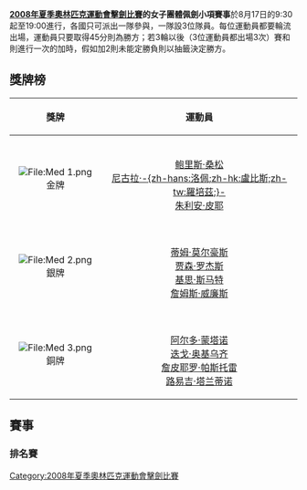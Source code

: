 {{2008年夏季奧林匹克運動會擊劍比賽}}

'''[[2008年夏季奧林匹克運動會擊劍比賽|2008年夏季奧林匹克運動會擊劍比賽]]的女子團體佩劍小項賽事'''於8月17日的9:30起至19:00進行，各國只可派出一隊參與，一隊設3位隊員。每位運動員都要輪流出場，運動員只要取得45分則為勝方；若3輪以後（3位運動員都出場3次）賽和則進行一次的加時，假如加2則未能定勝負則以抽籤決定勝方。

== 獎牌榜 ==
{| class="wikitable"
|- bgcolor="#efefef"
!align="center"|'''獎牌'''
!align="center"|'''運動員'''
|-
| bgcolor="gold" | [[File:Med_1.png|File:Med 1.png]] 金牌
| {{flagIOCteam|FRA|2008年夏季}}<BR>[[鲍里斯·桑松|鲍里斯·桑松]]<BR>[[尼古拉·洛佩|尼古拉·-{zh-hans:洛佩;zh-hk:盧比斯;zh-tw:羅培茲;}-]]<BR>[[朱利安·皮耶|朱利安·皮耶]] 
|-
| bgcolor="silver" | [[File:Med_2.png|File:Med 2.png]] 銀牌
| {{flagIOCteam|USA|2008年夏季}}<BR>[[蒂姆·莫尔豪斯|蒂姆·莫尔豪斯]]<BR>[[贾森·罗杰斯|贾森·罗杰斯]]<BR>[[基思·斯马特|基思·斯马特]]<BR>[[詹姆斯·威廉斯|詹姆斯·威廉斯]]
|-
| bgcolor="cc9966" | [[File:Med_3.png|File:Med 3.png]] 銅牌
| {{flagIOCteam|ITA|2008年夏季}}<BR>[[阿尔多·蒙塔诺_(1978年)|阿尔多·蒙塔诺]]<BR>[[迭戈·奥基乌齐|迭戈·奥基乌齐]]<BR>[[詹皮耶罗·帕斯托雷|詹皮耶罗·帕斯托雷]]<BR>[[路易吉·塔兰蒂诺|路易吉·塔兰蒂诺]]
|}

== 賽事 ==
{{3RoundBracket-Byes-ThirdPlace
| RD1=八強
| RD2=四強
| RD3=決賽

| width=175
| scorewidth=20

| RD1-seed1=1
| RD1-team1='''{{flagIOC|FRA|2008年夏季}}'''
| RD1-score1='''45'''
| RD1-seed2=8
| RD1-team2={{flagIOC|EGY|2008年夏季}}
| RD1-score2=31

| RD1-seed3=5
| RD1-team3={{flagIOC|BLR|2008年夏季}}
| RD1-score3=39
| RD1-seed4=4
| RD1-team4={{flagIOC|ITA|2008年夏季}}
| RD1-score4='''45

| RD1-seed5=3
| RD1-team5='''{{flagIOC|RUS|2008年夏季}}'''
| RD1-score5='''45
| RD1-seed6=6
| RD1-team6={{flagIOC|CHN|2008年夏季}}
| RD1-score6=36

| RD1-seed7=7
| RD1-team7='''{{flagIOC|USA|2008年夏季}}'''
| RD1-score7='''45
| RD1-seed8=2
| RD1-team8={{flagIOC|HUN|2008年夏季}}
| RD1-score8=44

| RD2-seed1=1
| RD2-team1='''{{flagIOC|FRA|2008年夏季}}'''
| RD2-score1='''45
| RD2-seed2=4
| RD2-team2={{flagIOC|ITA|2008年夏季}}
| RD2-score2=41

| RD2-seed3=3
| RD2-team3={{flagIOC|RUS|2008年夏季}}
| RD2-score3=44
| RD2-seed4=7
| RD2-team4='''{{flagIOC|USA|2008年夏季}}'''
| RD2-score4='''45'''

| RD3-seed1=1
| RD3-team1='''{{flagIOC|FRA|2008年夏季}}
| RD3-score1='''45
| RD3-seed2=7
| RD3-team2={{flagIOC|USA|2008年夏季}}
| RD3-score2=37

| RD3-seed3=4
| RD3-team3='''{{flagIOC|ITA|2008年夏季}}'''
| RD3-score3='''45'''
| RD3-seed4=3
| RD3-team4={{flagIOC|RUS|2008年夏季}}
| RD3-score4=44
}}

=== 排名賽 ===
{{4TeamBracket-Consolation
| RD1=5-8名
| RD2=7-8名
| RD3=5-6名


| width=175
| scorewidth=20

| RD1-seed1=8
| RD1-team1={{flagIOC|EGY|2008年夏季}}
| RD1-score1=22
| RD1-seed2=5
| RD1-team2='''{{flagIOC|BLR|2008年夏季}}'''
| RD1-score2='''45

| RD1-seed3=6
| RD1-team3='''{{flagIOC|CHN|2008年夏季}}'''
| RD1-score3='''45'''
| RD1-seed4=2
| RD1-team4={{flagIOC|HUN|2008年夏季}}
| RD1-score4=38

| RD2-seed1=8
| RD2-team1={{flagIOC|EGY|2008年夏季}}
| RD2-score1=25
| RD2-seed2=2
| RD2-team2='''{{flagIOC|HUN|2008年夏季}}'''
| RD2-score2='''45'''

| RD3-seed1=5
| RD3-team1='''{{flagIOC|BLR|2008年夏季}}'''
| RD3-score1='''45'''
| RD3-seed2=6
| RD3-team2={{flagIOC|CHN|2008年夏季}}
| RD3-score2=39
}}

[[Category:2008年夏季奧林匹克運動會擊劍比賽|Category:2008年夏季奧林匹克運動會擊劍比賽]]